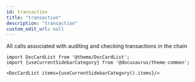 ```yaml
---
id: transaction
title: "transaction"
description: "transaction"
custom_edit_url: null
---
```




All calls associated with auditing and checking transactions in the chain



```mdx-code-block
import DocCardList from '@theme/DocCardList';
import {useCurrentSidebarCategory} from '@docusaurus/theme-common';

<DocCardList items={useCurrentSidebarCategory().items}/>
```
      
